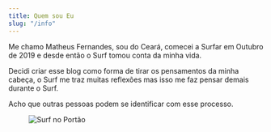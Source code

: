 ```yaml
---
title: Quem sou Eu
slug: "/info"
---
```


Me chamo Matheus Fernandes, sou do Ceará, comecei a Surfar em Outubro de 2019 e desde então o Surf tomou conta da minha vida.

Decidi criar esse blog como forma de tirar os pensamentos da minha cabeça, o Surf me traz muitas reflexões mas isso me faz pensar demais durante o Surf.

Acho que outras pessoas podem se identificar com esse processo.

<figure>
    <img src="./banner.jpg"
         alt="Surf no Portão">
</figure>